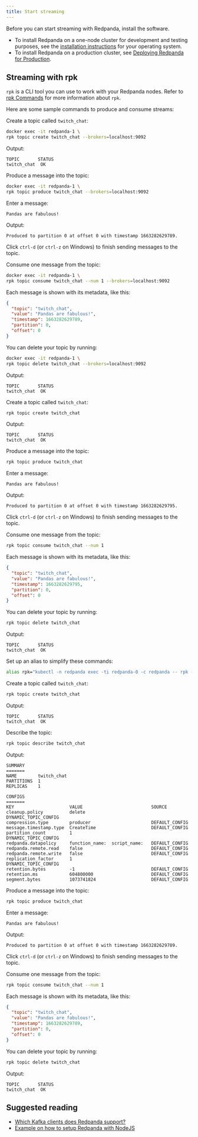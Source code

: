 ```yaml
---
title: Start streaming
---
```


<head>
  <meta name="title" content="Start streaming | Redpanda Docs" />
  <meta name="description" content="Start streaming with Redpanda." />
  <link rel="canonical" href="https://docs.redpanda.com/docs/get-started/" />
</head>


Before you can start streaming with Redpanda, install the software.

- To install Redpanda on a one-node cluster for development and testing purposes, see the [installation instructions](../) for your operating system.
- To install Redpanda on a production cluster, see [Deploying Redpanda for Production](../../deployment/production-deployment).

## Streaming with rpk

`rpk` is a CLI tool you can use to work with your Redpanda nodes. Refer to [rpk Commands](../../reference/rpk/rpk-topic) for more information about `rpk`.

Here are some sample commands to produce and consume streams:

<Tabs>
<TabItem value="docker" label="Docker" default>

Create a topic called `twitch_chat`:

```bash
docker exec -it redpanda-1 \
rpk topic create twitch_chat --brokers=localhost:9092
```

Output:

```text
TOPIC       STATUS
twitch_chat  OK
```

Produce a message into the topic:

```bash
docker exec -it redpanda-1 \
rpk topic produce twitch_chat --brokers=localhost:9092
```

Enter a message:

```text
Pandas are fabulous!
```

Output:

```text
Produced to partition 0 at offset 0 with timestamp 1663282629789.
```

Click `ctrl-d` (or `ctrl-z` on Windows) to finish sending messages to the topic.

Consume one message from the topic:

```bash
docker exec -it redpanda-1 \
rpk topic consume twitch_chat --num 1 --brokers=localhost:9092
```

Each message is shown with its metadata, like this:

```json
{
  "topic": "twitch_chat",
  "value": "Pandas are fabulous!",
  "timestamp": 1663282629789,
  "partition": 0,
  "offset": 0
}
```

You can delete your topic by running:

```bash
docker exec -it redpanda-1 \
rpk topic delete twitch_chat --brokers=localhost:9092
```

Output:

```text
TOPIC       STATUS
twitch_chat  OK
```

</TabItem>

<TabItem value="linux" label="Linux" default>

Create a topic called `twitch_chat`:

```bash
rpk topic create twitch_chat
```

Output:

```text
TOPIC       STATUS
twitch_chat  OK
```

Produce a message into the topic:

```bash
rpk topic produce twitch_chat
```

Enter a message:

```text
Pandas are fabulous!
```

Output:

```text
Produced to partition 0 at offset 0 with timestamp 1663282629795.
```

Click `ctrl-d` (or `ctrl-z` on Windows) to finish sending messages to the topic.

Consume one message from the topic:

```bash
rpk topic consume twitch_chat --num 1
```

Each message is shown with its metadata, like this:

```json
{
  "topic": "twitch_chat",
  "value": "Pandas are fabulous!",
  "timestamp": 1663282629795,
  "partition": 0,
  "offset": 0
}
```

You can delete your topic by running:

```bash
rpk topic delete twitch_chat
```

Output:

```text
TOPIC       STATUS
twitch_chat  OK
```

</TabItem>

<TabItem value="kubernetes" label="Kubernetes" default>
Set up an alias to simplify these commands:

```bash
alias rpk="kubectl -n redpanda exec -ti redpanda-0 -c redpanda -- rpk --brokers=redpanda-0.redpanda.redpanda.svc.cluster.local.:9093"
```

Create a topic called `twitch_chat`:

```bash
rpk topic create twitch_chat
```

Output:

```text
TOPIC       STATUS
twitch_chat  OK
```

Describe the topic:

```bash
rpk topic describe twitch_chat
```

Output:

```text
SUMMARY
=======
NAME        twitch_chat
PARTITIONS  1
REPLICAS    1

CONFIGS
=======
KEY                     VALUE                          SOURCE
cleanup.policy          delete                         DYNAMIC_TOPIC_CONFIG
compression.type        producer                       DEFAULT_CONFIG
message.timestamp.type  CreateTime                     DEFAULT_CONFIG
partition_count         1                              DYNAMIC_TOPIC_CONFIG
redpanda.datapolicy     function_name:  script_name:   DEFAULT_CONFIG
redpanda.remote.read    false                          DEFAULT_CONFIG
redpanda.remote.write   false                          DEFAULT_CONFIG
replication_factor      1                              DYNAMIC_TOPIC_CONFIG
retention.bytes         -1                             DEFAULT_CONFIG
retention.ms            604800000                      DEFAULT_CONFIG
segment.bytes           1073741824                     DEFAULT_CONFIG
```

Produce a message into the topic:

```bash
rpk topic produce twitch_chat
```

Enter a message:

```text
Pandas are fabulous!
```

Output:

```text
Produced to partition 0 at offset 0 with timestamp 1663282629789.
```

Click `ctrl-d` (or `ctrl-z` on Windows) to finish sending messages to the topic.

Consume one message from the topic:

```bash
rpk topic consume twitch_chat --num 1
```

Each message is shown with its metadata, like this:

```json
{
  "topic": "twitch_chat",
  "value": "Pandas are fabulous!",
  "timestamp": 1663282629789,
  "partition": 0,
  "offset": 0
}
```

You can delete your topic by running:

```bash
rpk topic delete twitch_chat
```

Output:

```text
TOPIC       STATUS
twitch_chat  OK
```

</TabItem>

</Tabs>

## Suggested reading

- [Which Kafka clients does Redpanda support?](../../development/kafka-clients)
- [Example on how to setup Redpanda with NodeJS](../../development/guide-nodejs)